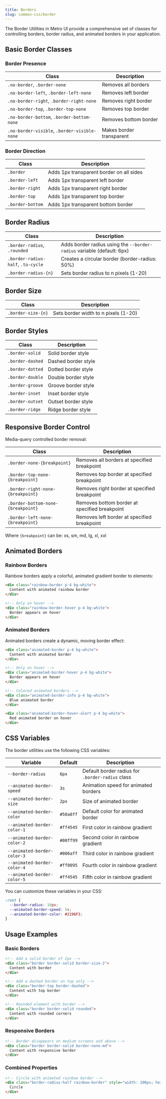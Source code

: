 ```yaml
---
title: Borders
slug: common-css/border
---
```


The Border Utilities in Metro UI provide a comprehensive set of classes for controlling borders, border radius, and animated borders in your application.

## Basic Border Classes

### Border Presence

| Class | Description |
| --- | --- |
| `.no-border`, `.border-none` | Removes all borders |
| `.no-border-left`, `.border-left-none` | Removes left border |
| `.no-border-right`, `.border-right-none` | Removes right border |
| `.no-border-top`, `.border-top-none` | Removes top border |
| `.no-border-bottom`, `.border-bottom-none` | Removes bottom border |
| `.no-border-visible`, `.border-visible-none` | Makes border transparent |

### Border Direction

| Class | Description |
| --- | --- |
| `.border` | Adds 1px transparent border on all sides |
| `.border-left` | Adds 1px transparent left border |
| `.border-right` | Adds 1px transparent right border |
| `.border-top` | Adds 1px transparent top border |
| `.border-bottom` | Adds 1px transparent bottom border |

## Border Radius

| Class | Description |
| --- | --- |
| `.border-radius`, `.rounded` | Adds border radius using the `--border-radius` variable (default: 6px) |
| `.border-radius-half`, `.to-cycle` | Creates a circular border (border-radius: 50%) |
| `.border-radius-{n}` | Sets border radius to n pixels (1-20) |

## Border Size

| Class | Description |
| --- | --- |
| `.border-size-{n}` | Sets border width to n pixels (1-20) |

## Border Styles

| Class | Description |
| --- | --- |
| `.border-solid` | Solid border style |
| `.border-dashed` | Dashed border style |
| `.border-dotted` | Dotted border style |
| `.border-double` | Double border style |
| `.border-groove` | Groove border style |
| `.border-inset` | Inset border style |
| `.border-outset` | Outset border style |
| `.border-ridge` | Ridge border style |

## Responsive Border Control

Media-query controlled border removal:

| Class | Description |
| --- | --- |
| `.border-none-{breakpoint}` | Removes all borders at specified breakpoint |
| `.border-top-none-{breakpoint}` | Removes top border at specified breakpoint |
| `.border-right-none-{breakpoint}` | Removes right border at specified breakpoint |
| `.border-bottom-none-{breakpoint}` | Removes bottom border at specified breakpoint |
| `.border-left-none-{breakpoint}` | Removes left border at specified breakpoint |

Where `{breakpoint}` can be: xs, sm, md, lg, xl, xxl

## Animated Borders

### Rainbow Borders

Rainbow borders apply a colorful, animated gradient border to elements:

```html
<div class="rainbow-border p-4 bg-white">
  Content with animated rainbow border
</div>

<!-- Only on hover -->
<div class="rainbow-border-hover p-4 bg-white">
  Border appears on hover
</div>
```

### Animated Borders

Animated borders create a dynamic, moving border effect:

```html
<div class="animated-border p-4 bg-white">
  Content with animated border
</div>

<!-- Only on hover -->
<div class="animated-border-hover p-4 bg-white">
  Border appears on hover
</div>

<!-- Colored animated borders -->
<div class="animated-border-info p-4 bg-white">
  Blue animated border
</div>

<div class="animated-border-hover-alert p-4 bg-white">
  Red animated border on hover
</div>
```

## CSS Variables

The border utilities use the following CSS variables:

| Variable | Default | Description |
| --- | --- | --- |
| `--border-radius` | `6px` | Default border radius for `.border-radius` class |
| `--animated-border-speed` | `3s` | Animation speed for animated borders |
| `--animated-border-size` | `2px` | Size of animated border |
| `--animated-border-color` | `#50a8ff` | Default color for animated border |
| `--animated-border-color-1` | `#ff4545` | First color in rainbow gradient |
| `--animated-border-color-2` | `#00ff99` | Second color in rainbow gradient |
| `--animated-border-color-3` | `#006aff` | Third color in rainbow gradient |
| `--animated-border-color-4` | `#ff0095` | Fourth color in rainbow gradient |
| `--animated-border-color-5` | `#ff4545` | Fifth color in rainbow gradient |

You can customize these variables in your CSS:

```css
:root {
  --border-radius: 10px;
  --animated-border-speed: 5s;
  --animated-border-color: #2196F3;
}
```

## Usage Examples

### Basic Borders

```html
<!-- Add a solid border of 2px -->
<div class="border border-solid border-size-2">
  Content with border
</div>

<!-- Add a dashed border on top only -->
<div class="border-top border-dashed">
  Content with top border
</div>

<!-- Rounded element with border -->
<div class="border border-solid rounded">
  Content with rounded corners
</div>
```

### Responsive Borders

```html
<!-- Border disappears on medium screens and above -->
<div class="border border-solid border-none-md">
  Content with responsive border
</div>
```

### Combined Properties

```html
<!-- Circle with animated rainbow border -->
<div class="border-radius-half rainbow-border" style="width: 100px; height: 100px;">
  Circle
</div>
```
